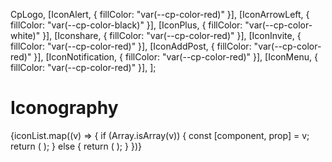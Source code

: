 
<Meta title="Iconography" />

  CpLogo,
  [IconAlert, { fillColor: "var(--cp-color-red)" }],
  [IconArrowLeft, { fillColor: "var(--cp-color-black)" }],
  [IconPlus, { fillColor: "var(--cp-color-white)" }],
  [Iconshare, { fillColor: "var(--cp-color-red)" }],
  [IconInvite, { fillColor: "var(--cp-color-red)" }],
  [IconAddPost, { fillColor: "var(--cp-color-red)" }],
  [IconNotification, { fillColor: "var(--cp-color-red)" }],
  [IconMenu, { fillColor: "var(--cp-color-red)" }],
];

# Iconography

<IconGallery>
  {iconList.map((v) => {
    if (Array.isArray(v)) {
      const [component, prop] = v;
      return (
        <IconItem name={component.name} key={component.name}>
          <IconExample component={component} prop={props} />
        </IconItem>
      );
    } else {
      return (
        <IconItem name={v.name} key={v.name}>
          <IconExample component={v} />
        </IconItem>
      );
    }
  })}
</IconGallery>
